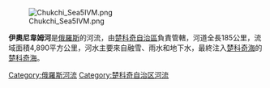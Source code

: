 [[Image:Chukchi_Sea5IVM.png|thumb]]

'''伊奧尼韋姆河'''是[[俄羅斯|俄羅斯]]的河流，由[[楚科奇自治區|楚科奇自治區]]負責管轄，河道全長185公里，流域面積4,890平方公里，河水主要來自融雪、雨水和地下水，最終注入[[楚科奇海|楚科奇海]]的[[楚科奇海|楚科奇海]]。

{{coord|66.250|N|173.966|E|display=title|region:RU-CHU_type:river_source:nlwiki}}

{{楚科奇自治區河流及湖泊}}

[[Category:俄羅斯河流|Category:俄羅斯河流]]
[[Category:楚科奇自治区河流|Category:楚科奇自治区河流]]
{{Russia-geo-stub}}